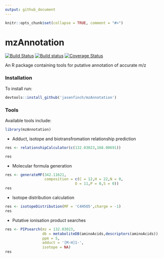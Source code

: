 ```yaml
---
output: github_document
---
```


```r
knitr::opts_chunk$set(collapse = TRUE, comment = "#>")
```

# mzAnnotation

[![Build Status](https://travis-ci.org/jasenfinch/mzAnnotation.svg?branch=devel)](https://travis-ci.org/jasenfinch/mzAnnotation) 
[![Build status](https://ci.appveyor.com/api/projects/status/b9wgaej0u690ls20/branch/devel?svg=true)](https://ci.appveyor.com/project/jasenfinch/mzannotation/branch/devel)
[![Coverage Status](https://img.shields.io/codecov/c/github/jasenfinch/mzAnnotation/devel.svg)](https://codecov.io/github/jasenfinch/mzAnnotation?branch=devel)

An R package containing tools for putative annotation of accurate m/z

### Installation

To install run:
```R
devtools::install_github('jasenfinch/mzAnnotation')
```

### Tools

Available tools include:

```r
library(mzAnnotation)
```

* Adduct, isotope and biotransfromation relationship prediction
```r
res <- relationshipCalculator(c(132.03023,168.00691))

res
```

* Molecular formula generation
```r
res <- generateMF(342.11621,
                  composition = c(C = 12,H = 22,N = 0,
                                O = 11,P = 0,S = 0))
res
```

* Isotope distribution calculation
```r
res <- isotopeDistribution(MF = 'C4H5O5',charge = -1)
res
```

* Putative ionisation product searches
```r
res <- PIPsearch(mz = 132.03023,
                 db = metaboliteDB(aminoAcids,descriptors(aminoAcids)),
                 ppm = 5,
                 adduct = '[M-H]1-',
                 isotope = NA)
res
```